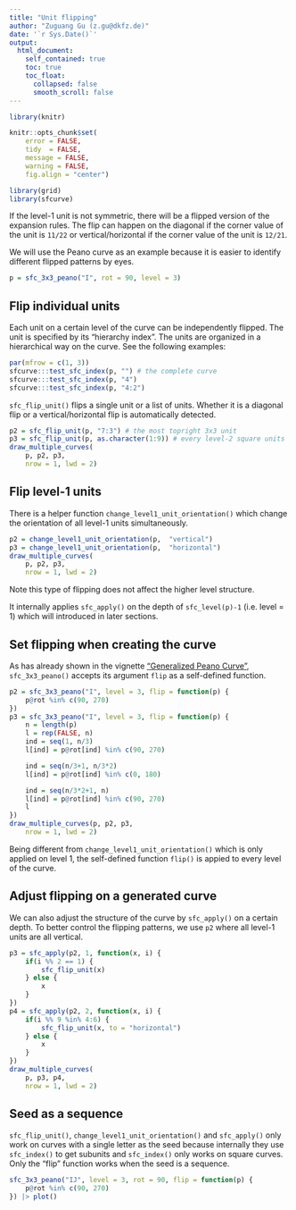 ```yaml
---
title: "Unit flipping"
author: "Zuguang Gu (z.gu@dkfz.de)"
date: '`r Sys.Date()`'
output: 
  html_document:
    self_contained: true
    toc: true
    toc_float:
      collapsed: false
      smooth_scroll: false
---
```


```r
library(knitr)

knitr::opts_chunk$set(
    error = FALSE,
    tidy  = FALSE,
    message = FALSE,
    warning = FALSE,
    fig.align = "center")

library(grid)
library(sfcurve)
```

If the level-1 unit is not symmetric, there will be a flipped version of the expansion rules.
The flip can happen on the diagonal if the corner value of the unit is `11/22` or 
vertical/horizontal if the corner value of the unit is `12/21`.

We will use the Peano curve as an example because it is easier to identify different flipped
patterns by eyes.

```r
p = sfc_3x3_peano("I", rot = 90, level = 3)
```

## Flip individual units

Each unit on a certain level of the curve can be independently flipped. The unit is specified
by its "hierarchy index". The units are organized in a hierarchical way on the curve. See the following
examples:

```r
par(mfrow = c(1, 3))
sfcurve:::test_sfc_index(p, "") # the complete curve
sfcurve:::test_sfc_index(p, "4")
sfcurve:::test_sfc_index(p, "4:2")
```

`sfc_flip_unit()` flips a single unit or a list of units. Whether it is a diagonal flip or a 
vertical/horizontal flip is automatically detected.

```r
p2 = sfc_flip_unit(p, "7:3") # the most topright 3x3 unit 
p3 = sfc_flip_unit(p, as.character(1:9)) # every level-2 square units
draw_multiple_curves(
    p, p2, p3, 
    nrow = 1, lwd = 2)
```


## Flip level-1 units

There is a helper function `change_level1_unit_orientation()` which change the orientation
of all level-1 units simultaneously.

```r
p2 = change_level1_unit_orientation(p,  "vertical")
p3 = change_level1_unit_orientation(p,  "horizontal")
draw_multiple_curves(
    p, p2, p3, 
    nrow = 1, lwd = 2)
```

Note this type of flipping does not affect the higher level structure.

It internally applies `sfc_apply()` on the depth of `sfc_level(p)-1` (i.e. level = 1) which will introduced in later sections.

## Set flipping when creating the curve

As has already shown in the vignette ["Generalized Peano Curve"](peano_curve.html), `sfc_3x3_peano()` accepts
its argument `flip` as a self-defined function.

```r
p2 = sfc_3x3_peano("I", level = 3, flip = function(p) {
    p@rot %in% c(90, 270)
})
p3 = sfc_3x3_peano("I", level = 3, flip = function(p) {
    n = length(p)
    l = rep(FALSE, n)
    ind = seq(1, n/3)
    l[ind] = p@rot[ind] %in% c(90, 270)

    ind = seq(n/3+1, n/3*2)
    l[ind] = p@rot[ind] %in% c(0, 180)

    ind = seq(n/3*2+1, n)
    l[ind] = p@rot[ind] %in% c(90, 270)
    l
})
draw_multiple_curves(p, p2, p3, 
    nrow = 1, lwd = 2)
```

Being different from `change_level1_unit_orientation()` which is only applied on level 1, the self-defined
function `flip()` is appied to every level of the curve.

## Adjust flipping on a generated curve

We can also adjust the structure of the curve by `sfc_apply()` on a certain depth.
To better control the flipping patterns, we use `p2` where all level-1 units are
all vertical.

```r
p3 = sfc_apply(p2, 1, function(x, i) {
    if(i %% 2 == 1) {
        sfc_flip_unit(x)
    } else {
        x
    }
})
p4 = sfc_apply(p2, 2, function(x, i) {
    if(i %% 9 %in% 4:6) {
        sfc_flip_unit(x, to = "horizontal")
    } else {
        x
    }
})
draw_multiple_curves(
    p, p3, p4, 
    nrow = 1, lwd = 2)
```


## Seed as a sequence

`sfc_flip_unit()`, `change_level1_unit_orientation()` and `sfc_apply()` only work on curves with a single letter
as the seed because internally they use `sfc_index()` to get subunits and `sfc_index()` only works on square curves. 
Only the "flip" function works when the seed is a sequence.


```r
sfc_3x3_peano("IJ", level = 3, rot = 90, flip = function(p) {
    p@rot %in% c(90, 270)
}) |> plot()
```
